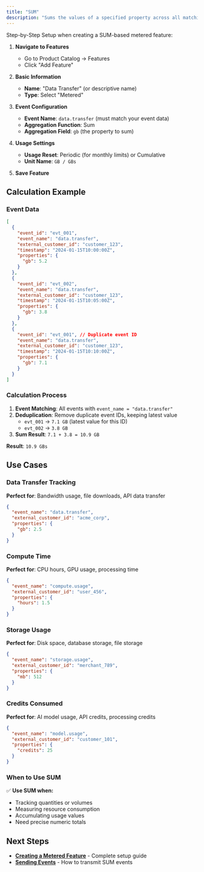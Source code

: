 ```yaml
---
title: "SUM"
description: "Sums the values of a specified property across all matching events."
---
```


Step-by-Step Setup when creating a SUM-based metered feature:

1. **Navigate to Features**
   - Go to Product Catalog → Features
   - Click "Add Feature"

2. **Basic Information**
   - **Name**: "Data Transfer" (or descriptive name)
   - **Type**: Select "Metered"

3. **Event Configuration**
   - **Event Name**: `data.transfer` (must match your event data)
   - **Aggregation Function**: Sum
   - **Aggregation Field**: `gb` (the property to sum)

4. **Usage Settings**
   - **Usage Reset**: Periodic (for monthly limits) or Cumulative
   - **Unit Name**: `GB / GBs`

5. **Save Feature**

## Calculation Example

### Event Data
```json
[
  {
    "event_id": "evt_001",
    "event_name": "data.transfer",
    "external_customer_id": "customer_123",
    "timestamp": "2024-01-15T10:00:00Z",
    "properties": {
      "gb": 5.2
    }
  },
  {
    "event_id": "evt_002", 
    "event_name": "data.transfer",
    "external_customer_id": "customer_123",
    "timestamp": "2024-01-15T10:05:00Z",
    "properties": {
      "gb": 3.8
    }
  },
  {
    "event_id": "evt_001", // Duplicate event ID
    "event_name": "data.transfer",
    "external_customer_id": "customer_123", 
    "timestamp": "2024-01-15T10:10:00Z",
    "properties": {
      "gb": 7.1
    }
  }
]
```

### Calculation Process
1. **Event Matching**: All events with `event_name = "data.transfer"`
2. **Deduplication**: Remove duplicate event IDs, keeping latest value
   - `evt_001` → `7.1 GB` (latest value for this ID)
   - `evt_002` → `3.8 GB`
3. **Sum Result**: `7.1 + 3.8 = 10.9 GB`

**Result**: `10.9 GBs`

## Use Cases

### Data Transfer Tracking
**Perfect for**: Bandwidth usage, file downloads, API data transfer
```json
{
  "event_name": "data.transfer",
  "external_customer_id": "acme_corp",
  "properties": {
    "gb": 2.5
  }
}
```

### Compute Time
**Perfect for**: CPU hours, GPU usage, processing time
```json
{
  "event_name": "compute.usage",
  "external_customer_id": "user_456",
  "properties": {
    "hours": 1.5
  }
}
```

### Storage Usage
**Perfect for**: Disk space, database storage, file storage
```json
{
  "event_name": "storage.usage",
  "external_customer_id": "merchant_789",
  "properties": {
    "mb": 512
  }
}
```

### Credits Consumed
**Perfect for**: AI model usage, API credits, processing credits
```json
{
  "event_name": "model.usage",
  "external_customer_id": "customer_101",
  "properties": {
    "credits": 25
  }
}
```

### When to Use SUM

✅ **Use SUM when:**
- Tracking quantities or volumes
- Measuring resource consumption
- Accumulating usage values
- Need precise numeric totals

## Next Steps

- **[Creating a Metered Feature](/docs/Event%20Ingestion/Creating%20a%20metered%20feature)** - Complete setup guide
- **[Sending Events](/docs/Event%20Ingestion/Sending%20events)** - How to transmit SUM events
